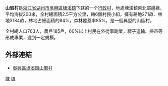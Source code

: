 '''山宕村'''是[[浙江省|浙江省]][[湖州市|湖州市]][[吳興區|吳興區]][[埭溪鎮|埭溪鎮]]下辖的一个[[行政村|行政村]]，地處埭溪鎮東北部邊緣，平均海拔200米，全村總面積2.5平方公里，轄6個村民小組，擁有耕地271畝、林地3184畝，林地占總面積的84%，森林覆蓋率85%，是一個典型的山區村。

全村總人口763人，農戶185戶，60%以上村民在外從事副業，騾子運輸、掃帚等形成專業，達到一定規模。

== 外部連結 ==
*[http://xnc.zjnm.cn/zdxx/index.jsp?zdid=9475 吳興區埭溪鎮山宕村]{{dead link|date=2017年12月 |bot=InternetArchiveBot |fix-attempted=yes }}

[[Category:吳興區|埭]]
[[Category:湖州市行政村|埭]]
{{浙江行政区划小作品}}